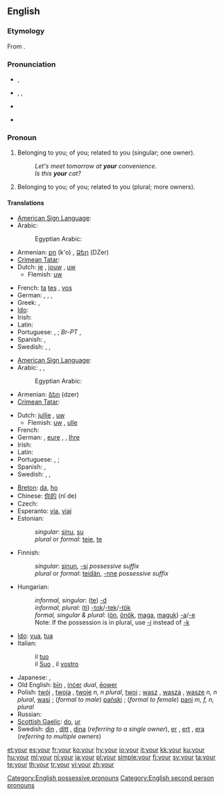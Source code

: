 ==English==
{{wikipedia}}
{{rank|out|into|up|57|your|any|what|do}}

===Etymology===
From {{etyl|ang}} {{term|eower|ēower|lang=ang}}.

===Pronunciation===
* {{a|UK}} {{IPA|/jɔː(ɹ)/}}, {{SAMPA|/jO:(r)/}}
*: {{audio|en-gb-your.ogg|Audio (RP)}}
*: {{rhymes|ɔː(r)}}
* {{a|US}} {{enPR|yôr}}, {{IPA|/joʊɹ/|/jɔːɹ/}}, {{SAMPA|/jO:r/}}
*: {{audio|en-us-your.ogg|Audio (US)}}
*: {{audio|en-us-your_unstressed.ogg|Audio (US), unstressed}}
*: {{rhymes|oʊr|ɔː(r)}}
* {{homophones|yore|you're}}
* {{homophones|yaw}} {{qualifier|in non-rhotic accents}}

===Pronoun===
{{en-pron|desc=possessive}}

# Belonging to you; of you; related to you (singular; one owner).
#: ''Let's meet tomorrow at '''your''' convenience''.
#: ''Is this '''your''' cat?''
# Belonging to you; of you; related to you (plural; more owners).

====Translations====
<!--IMHO, masculine singular translation should suffice; feminine and plurals should be found in the article for masculine singular. --~~~~ -->
{{trans-top|belonging to you (singular; one owner)}}
* [[American Sign Language]]: {{tø|ase|FlatB@Chesthigh-FingerUp|xs=American Sign Language}}
* Arabic: {{t-|ar|ك|alt=ـك|sc=Arab}}
*: Egyptian Arabic: {{tø|arz|ك|alt=ـك|sc=Arab|xs=Egyptian Arabic}}
* Armenian: [[քո]] (k'o) {{i|informal}}, [[Ձեր]] (DZer) {{i|informal}}
* [[Crimean Tatar]]: {{tø|crh|seniñ|xs=Crimean Tatar}}
* Dutch: [[je#Dutch|je]] {{i|informal}}, [[jouw]] {{i|informal}}, [[uw]] {{i|formal}}
** Flemish: [[uw]] {{i|both formal/informal}}
{{trans-mid}}
* French: {{t+|fr|ton|m}} [[ta#French|ta]] {{f}} [[tes#French|tes]] {{p}} {{i|informal}}, {{t+|fr|votre|s}} [[vos]] {{p}} {{i|formal}}
* German: {{t+|de|dein|m}}, {{t-|de|deine|f}}, {{qualifier|formal}} {{t+|de|Ihr|m}}, {{t+|de|Ihre|f}}
* Greek: {{t|el|σας |sc=Grek}},  {{t|el|σας |n|tr=sas|sc=Grek}}
* [[Ido]]: {{t+|io|vua|xs=Ido}}
* Irish: {{t-|ga|do|xs=Irish}}
* Latin: {{t+|la|tuus|m}}
* Portuguese: {{t+|pt|teu|m}}, {{t+|pt|tua|f}}; ''Br-PT'' {{t+|pt|seu|m}}, {{t+|pt|sua|f}}
* Spanish: {{t+|es|tu|s}}, {{t+|es|su|s}}
* Swedish: {{t+|sv|din|c}}, {{t+|sv|ditt|n}}, {{t+|sv|dina|pl}}
{{trans-bottom}}

{{trans-top|belonging to you (plural; more owners)}}
* [[American Sign Language]]: {{tø|ase|FlatB@Chesthigh-FingerUp RoundHoriz|xs=American Sign Language}}
* Arabic: {{t-|ar|كم|m|alt=ـكم|tr=kum|sc=Arab}}, {{t-|ar|كن|f|alt=ـكن|tr=kunna|sc=Arab}}, {{t-|ar|كما|alt=ـكما|tr=kuma|sc=Arab}}  {{dual}}
*: Egyptian Arabic: {{tø|arz|كو|alt=ـكو|sc=Arab|xs=Egyptian Arabic}}
* Armenian: [[ձեր]] (dzer)
* [[Crimean Tatar]]: {{tø|crh|siziñ|xs=Crimean Tatar}}
{{trans-mid}}
* Dutch: [[jullie]] {{i|informal}}, [[uw]] {{i|formal}}
** Flemish: [[uw]] {{i|both formal/informal}}, [[ulle]] {{i|informal}}
* French: {{t+|fr|votre}}
* German: {{t+|de|euer|m}}, [[eure]] {{f}}, {{qualifier|formal}} {{t+|de|Ihr|m}}, [[Ihre]] {{f}}
* Irish: {{t-|ga|bhur|xs=Irish}}
* Latin: {{t+|la|vester|m}}
* Portuguese: {{t+|pt|vosso|m}}, {{t+|pt|vossa|f}};
* Spanish: {{t-|es|vuestro|m|s}}, {{t+|es|su|m|s}}
* Swedish: {{t+|sv|er|c}}, {{t+|sv|ert|n}}, {{t+|sv|era|pl}}
{{trans-bottom}}

{{trans-top|belonging to you (to be sorted)}}
* [[Breton]]: [[da]], [[ho]]
* Chinese: [[你的]] (nǐ de)
* Czech: {{t+|cs|tvůj|m}}
* Esperanto: [[via]], [[viaj]]
* Estonian:
*: ''singular'': [[sinu]], [[su]]
*: ''plural'' or ''formal'': [[teie]], [[te]]
* Finnish:
*: ''singular'': [[sinun]], [[-si]] ''possessive suffix''
*: ''plural'' or ''formal'': [[teidän]], [[-nne]] ''possessive suffix''
* Hungarian:
*: ''informal, singular'': ([[te]]) [[-d]]
*: ''informal, plural'': ([[ti]]) [[-tok]]/[[-tek]]/[[-tök]]
*: ''formal, singular & plural'': ([[ön]], [[önök]], [[maga]], [[maguk]]) [[-a]]/[[-e]]
*: Note: If the possession is in plural, use [[-i]] instead of [[-k]]
{{trans-mid}}
* [[Ido]]: [[vua]], [[tua]]
* Italian:
*: il [[tuo]] {{m}} {{i|belonging to one person; informal}}
*: il [[Suo]] {{m}}, il [[vostro]] {{m}} {{i|belonging to one person; formal}}
* Japanese: {{t-|ja|あなたの|sc=Jpan}}, {{t-|ja|君の|sc=Jpan}}
* Old English: [[þin|þīn]] {{s}}, [[incer|inċer]] ''dual'', [[eower|ēower]] {{p}}
* Polish: [[twój]] {{m}}, [[twoja]] {{f}}, [[twoje]] ''n, n plural'', [[twoi]] {{m|p}}; [[wasz]] {{m}}, [[wasza]] {{f}}, [[wasze]] ''n, n plural'', [[wasi]] {{m|p}}; (''formal to male'') [[pański]] {{m}}; (''formal to female'') [[pani]] ''m, f, n, plural''
* Russian: {{t+|ru|твой|sc=Cyrl}}
* [[Scottish Gaelic]]: [[do]], [[ur#Scottish Gaelic|ur]]
* Swedish: [[din]] {{c}}, [[ditt]] {{n}}, [[dina]] {{p}} (''referring to a single owner''), [[er]] {{c}}, [[ert]] {{n}}, [[era]] {{p}} (''referring to multiple owners'')
{{trans-bottom}}

[[Category:English possessive pronouns]]
[[Category:English second person pronouns]]

[[et:your]]
[[es:your]]
[[fr:your]]
[[ko:your]]
[[hy:your]]
[[io:your]]
[[it:your]]
[[kk:your]]
[[ku:your]]
[[hu:your]]
[[ml:your]]
[[nl:your]]
[[ja:your]]
[[pl:your]]
[[simple:your]]
[[fi:your]]
[[sv:your]]
[[ta:your]]
[[te:your]]
[[th:your]]
[[tr:your]]
[[vi:your]]
[[zh:your]]